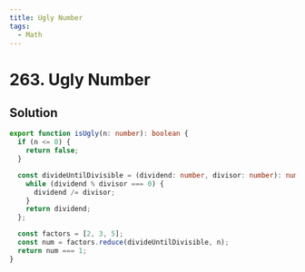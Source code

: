 ```yaml
---
title: Ugly Number
tags:
  - Math
---
```


# 263. Ugly Number

<Badges>
  <LevelBadge level="easy" />
  <TopicBadge name="Math" slug="math" />
</Badges>

## Solution

```typescript filename="solution.ts" copy
export function isUgly(n: number): boolean {
  if (n <= 0) {
    return false;
  }

  const divideUntilDivisible = (dividend: number, divisor: number): number => {
    while (dividend % divisor === 0) {
      dividend /= divisor;
    }
    return dividend;
  };

  const factors = [2, 3, 5];
  const num = factors.reduce(divideUntilDivisible, n);
  return num === 1;
}
```

<ProblemLink
  codingSite="leetcode"
  href="https://leetcode.com/problems/ugly-number/"
  title="Ugly Number"
/>
